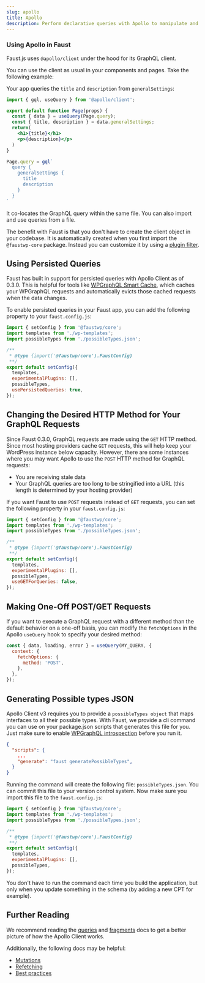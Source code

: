 ```yaml
---
slug: apollo
title: Apollo
description: Perform declarative queries with Apollo to manipulate and structure data
---
```


### Using Apollo in Faust

Faust.js uses `@apollo/client` under the hood for its GraphQL client.

You can use the client as usual in your components and pages. Take the following example:

Your app queries the `title` and `description` from `generalSettings`:

```jsx title="Your App"
import { gql, useQuery } from '@apollo/client';

export default function Page(props) {
  const { data } = useQuery(Page.query);
  const { title, description } = data.generalSettings;
  return(
    <h1>{title}</h1>
    <p>{description}</p>
  )
}

Page.query = gql`
  query {
    generalSettings {
      title
      description
    }
  }
`
```

It co-locates the GraphQL query within the same file. You can also import and use queries from a file.

The benefit with Faust is that you don't have to create the client object in your codebase. It is automatically created when you first import the
`@faustwp-core` package. Instead you can customize it by using a [plugin filter](https://faustjs.org/docs/plugin-system/filters).

## Using Persisted Queries

Faust has built in support for persisted queries with Apollo Client as of 0.3.0. This is helpful for tools like [WPGraphQL Smart Cache](https://wordpress.org/plugins/wpgraphql-smart-cache/), which caches your WPGraphQL requests and automatically evicts those cached requests when the data changes.

To enable persisted queries in your Faust app, you can add the following property to your `faust.config.js`:

```jsx title="faust.config.js" {12}
import { setConfig } from '@faustwp/core';
import templates from './wp-templates';
import possibleTypes from './possibleTypes.json';

/**
 * @type {import('@faustwp/core').FaustConfig}
 **/
export default setConfig({
  templates,
  experimentalPlugins: [],
  possibleTypes,
  usePersistedQueries: true,
});
```

## Changing the Desired HTTP Method for Your GraphQL Requests

Since Faust 0.3.0, GraphQL requests are made using the `GET` HTTP method. Since most hosting providers cache `GET` requests, this will help keep your WordPress instance below capacity. However, there are some instances where you may want Apollo to use the `POST` HTTP method for GraphQL requests:

- You are receiving stale data
- Your GraphQL queries are too long to be stringified into a URL (this length is determined by your hosting provider)

If you want Faust to use `POST` requests instead of `GET` requests, you can set the following property in your `faust.config.js`:

```jsx title="faust.config.js" {12}
import { setConfig } from '@faustwp/core';
import templates from './wp-templates';
import possibleTypes from './possibleTypes.json';

/**
 * @type {import('@faustwp/core').FaustConfig}
 **/
export default setConfig({
  templates,
  experimentalPlugins: [],
  possibleTypes,
  useGETForQueries: false,
});
```

## Making One-Off POST/GET Requests

If you want to execute a GraphQL request with a different method than the default behavior on a one-off basis, you can modify the `fetchOptions` in the Apollo `useQuery` hook to specify your desired method:

```js
const { data, loading, error } = useQuery(MY_QUERY, {
  context: {
    fetchOptions: {
      method: 'POST',
    },
  },
});
```

## Generating Possible types JSON

Apollo Client v3 requires you to provide a `possibleTypes object` that maps interfaces to all their possible types.
With Faust, we provide a cli command you can use on your package.json scripts that generates this file for you.
Just make sure to enable [WPGraphQL introspection](https://www.wpgraphql.com/docs/security#introspection-disabled-by-default) before you run it.

```json title="package.json"
{
  "scripts": {
    ...
	"generate": "faust generatePossibleTypes",
  }
}
```

Running the command will create the following file: `possibleTypes.json`. You can commit this file to your version control system.
Now make sure you import this file to the `faust.config.js`:

```jsx title="faust.config.js" {11}
import { setConfig } from '@faustwp/core';
import templates from './wp-templates';
import possibleTypes from './possibleTypes.json';

/**
 * @type {import('@faustwp/core').FaustConfig}
 **/
export default setConfig({
  templates,
  experimentalPlugins: [],
  possibleTypes,
});
```

You don't have to run the command each time you build the application,
but only when you update something in the schema (by adding a new CPT for example).

## Further Reading

We recommend reading the [queries](https://www.apollographql.com/docs/react/data/queries) and [fragments](https://www.apollographql.com/docs/react/data/fragments) docs to get a better picture of how the Apollo Client works.

Additionally, the following docs may be helpful:

- [Mutations](https://www.apollographql.com/docs/react/data/mutations)
- [Refetching](https://www.apollographql.com/docs/react/data/refetching)
- [Best practices](https://www.apollographql.com/docs/react/data/operation-best-practices)
